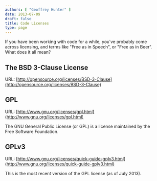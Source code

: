```yaml
---
authors: [ "Geoffrey Hunter" ]
date: 2013-07-09
draft: false
title: Code Licenses
type: page
---
```



If you have been working with code for a while, you've probably come across licensing, and terms like "Free as in Speech", or "Free as in Beer". What does it all mean?

## The BSD 3-Clause License

URL: [http://opensource.org/licenses/BSD-3-Clause](http://opensource.org/licenses/BSD-3-Clause)

## GPL

URL: [http://www.gnu.org/licenses/gpl.html](http://www.gnu.org/licenses/gpl.html)

The GNU General Public License (or GPL) is a license maintained by the Free Software Foundation.

## GPLv3

URL: [http://www.gnu.org/licenses/quick-guide-gplv3.html](http://www.gnu.org/licenses/quick-guide-gplv3.html)

This is the most recent version of the GPL license (as of July 2013).
